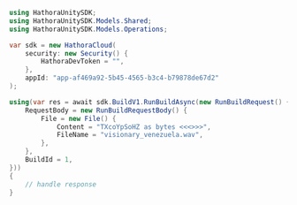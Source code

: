 ```csharp RunBuild.cs
using HathoraUnitySDK;
using HathoraUnitySDK.Models.Shared;
using HathoraUnitySDK.Models.Operations;

var sdk = new HathoraCloud(
    security: new Security() {
        HathoraDevToken = "",
    },
    appId: "app-af469a92-5b45-4565-b3c4-b79878de67d2"
);

using(var res = await sdk.BuildV1.RunBuildAsync(new RunBuildRequest() {
    RequestBody = new RunBuildRequestBody() {
        File = new File() {
            Content = "TXcoYpSoHZ as bytes <<<>>>",
            FileName = "visionary_venezuela.wav",
        },
    },
    BuildId = 1,
}))
{
    // handle response
}
```

